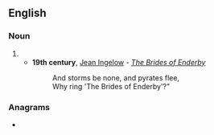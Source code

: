 ==English==

===Noun===
{{en-noun}}

# {{obsolete spelling of|pirate|lang=en}}
#* '''19th century''', [[w:Jean Ingelow|Jean Ingelow]] - ''[[s:The Brides of Enderby|The Brides of Enderby]]''
#*: And storms be none, and pyrates flee,
#*: Why ring 'The Brides of Enderby'?"

===Anagrams===
* {{anagrams|en|a=aeprty|Tarpey|aptery|petary|tepary}}